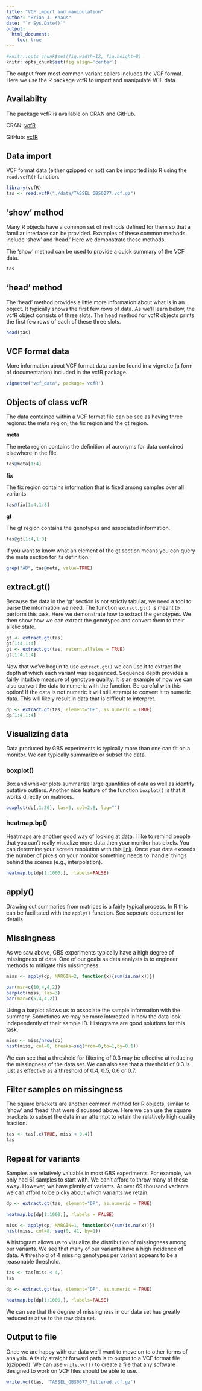 ```yaml
---
title: "VCF import and manipulation"
author: "Brian J. Knaus"
date: "`r Sys.Date()`"
output: 
  html_document:
    toc: true
---
```



```r
#knitr::opts_chunk$set(fig.width=12, fig.height=8)
knitr::opts_chunk$set(fig.align='center')
```



The output from most common variant callers includes the VCF format.
Here we use the R package vcfR to import and manipulate VCF data.


## Availabilty

The package vcfR is available on CRAN and GitHub.

CRAN: [vcfR](http://cran.r-project.org/package=vcfR)

GitHub: [vcfR](https://github.com/knausb/vcfR)


## Data import

VCF format data (either gzipped or not) can be imported into R using the `read.vcfR()` function.


```r
library(vcfR)
tas <- read.vcfR("./data/TASSEL_GBS0077.vcf.gz")
```


## 'show' method

Many R objects have a common set of methods defined for them so that a familiar interface can be provided.
Examples of these common methods include 'show' and 'head.'
Here we demonstrate these methods.


The 'show' method can be used to provide a quick summary of the VCF data.

```r
tas
```


## 'head' method

The 'head' method provides a little more information about what is in an object.
It typically shows the first few rows of data.
As we'll learn below, the vcfR object consists of three slots.
The head method for vcfR objects prints the first few rows of each of these three slots.


```r
head(tas)
```


## VCF format data


More information about VCF format data can be found in a vignette (a form of documentation) included in the vcfR package.


```r
vignette("vcf_data", package='vcfR')
```



## Objects of class vcfR

The data contained within a VCF format file can be see as having three regions: the meta region, the fix region and the gt region.



**meta**

The meta region contains the definition of acronyms for data contained elsewhere in the file.


```r
tas@meta[1:4]
```


**fix**

The fix region contains information that is fixed among samples over all variants.


```r
tas@fix[1:4,1:8]
```


**gt**

The gt region contains the genotypes and associated information.

```r
tas@gt[1:4,1:3]
```


If you want to know what an element of the gt section means you can query the meta section for its definition.


```r
grep("AD", tas@meta, value=TRUE)
```


## extract.gt()


Because the data in the 'gt' section is not strictly tabular, we need a tool to parse the information we need.
The function `extract.gt()` is meant to perform this task.
Here we demonstrate how to extract the genotypes.
We then show how we can extract the genotypes and convert them to their allelic state.


```r
gt <- extract.gt(tas)
gt[1:4,1:4]
gt <- extract.gt(tas, return.alleles = TRUE)
gt[1:4,1:4]
```


Now that we've begun to use `extract.gt()` we can use it to extract the depth at which each variant was sequenced.
Sequence depth provides a fairly intuitive measure of genotype quality.
It is an example of how we can also convert the data to numeric with the function.
Be careful with this option!
If the data is not numeric it will still attempt to convert it to numeric data.
This will likely result in data that is difficult to interpret.


```r
dp <- extract.gt(tas, element="DP", as.numeric = TRUE)
dp[1:4,1:4]
```


## Visualizing data


Data produced by GBS experiments is typically more than one can fit on a monitor.
We can typically summarize or subset the data.

### boxplot()


Box and whisker plots summarize large quantities of data as well as identify putative outliers.
Another nice feature of the function `boxplot()` is that it works directly on matrices.


```r
boxplot(dp[,1:20], las=3, col=2:8, log="")
```


### heatmap.bp()


Heatmaps are another good way of looking at data. I like to remind people that you can't really visualize more data then your monitor has pixels.
You can determine your screen resolution with this [link](http://www.screenresolution.org/).
Once your data exceeds the number of pixels on your monitor something needs to 'handle' things behind the scenes (e.g., interpolation).


```r
heatmap.bp(dp[1:1000,], rlabels=FALSE)
```


## apply()


Drawing out summaries from matrices is a fairly typical process.
In R this can be facilitated with the `apply()` function.
See seperate document for details.


## Missingness

As we saw above, GBS experiments typically have a high degree of missingness of data.
One of our goals as data analysts is to engineer methods to mitigate this missingness.


```r
miss <- apply(dp, MARGIN=2, function(x){sum(is.na(x))})

par(mar=c(10,4,4,2))
barplot(miss, las=3)
par(mar=c(5,4,4,2))
```


Using a barplot allows us to associate the sample information with the summary.
Sometimes we may be more interested in how the data look independently of their sample ID.
Histograms are good solutions for this task.


```r
miss <- miss/nrow(dp)
hist(miss, col=8, breaks=seq(from=0,to=1,by=0.1))
```

We can see that a threshold for filtering of 0.3 may be effective at reducing the missingness of the data set.
We can also see that a threshold of 0.3 is just as effective as a threshold of 0.4, 0.5, 0.6 or 0.7.



## Filter samples on missingness


The square brackets are another common method for R objects, similar to 'show' and 'head' that were discussed above.
Here we can use the square brackets to subset the data in an attemtpt to retain the relatively high quality fraction.


```r
tas <- tas[,c(TRUE, miss < 0.4)]
tas
```



## Repeat for variants

Samples are relatively valuable in most GBS experiments.
For example, we only had 61 samples to start with.
We can't afford to throw many of these away.
However, we have plently of variants.
At over 69 thousand variants we can afford to be picky about which variants we retain.


```r
dp <- extract.gt(tas, element="DP", as.numeric = TRUE)
```


```r
heatmap.bp(dp[1:1000,], rlabels = FALSE)
```


```r
miss <- apply(dp, MARGIN=1, function(x){sum(is.na(x))})
hist(miss, col=8, seq(0, 41, by=1))
```


A histogram allows us to visualize the distribution of missingness among our variants.
We see that many of our variants have a high incidence of data.
A threshold of 4 missing genotypes per variant appears to be a reasonable threshold.


```r
tas <- tas[miss < 4,]
tas
```


```r
dp <- extract.gt(tas, element="DP", as.numeric = TRUE)
```


```r
heatmap.bp(dp[1:1000,], rlabels=FALSE)
```

We can see that the degree of missingness in our data set has greatly reduced relative to the raw data set.


## Output to file


Once we are happy with our data we'll want to move on to other forms of analysis.
A fairly straight forward path is to output to a VCF format file (gzipped).
We can use `write.vcf()` to create a file that any software designed to work on VCF files should be able to use.


```r
write.vcf(tas, 'TASSEL_GBS0077_filtered.vcf.gz')
```


